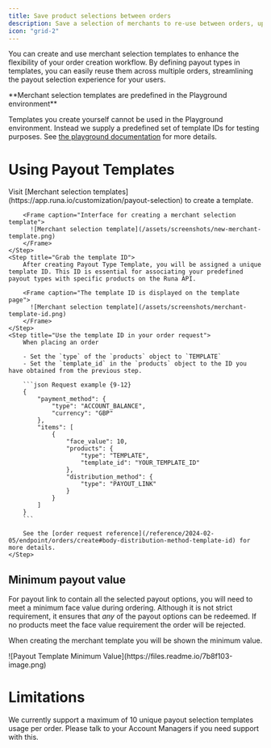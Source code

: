 ```yaml
---
title: Save product selections between orders
description: Save a selection of merchants to re-use between orders, update the selection, or remove merchants from the list without API changes needed
icon: "grid-2"
---
```


You can create and use merchant selection templates to enhance the flexibility of your order creation workflow. By defining payout types in templates, you can easily reuse them across multiple orders, streamlining the payout selection experience for your users.

<Info>
**Merchant selection templates are predefined in the Playground environment**

Templates you create yourself cannot be used in the Playground environment. Instead we supply a predefined set of template IDs for testing purposes. See [the playground documentation](/reference/2024-02-05/playground#default-product-selection-templates) for more details.
</Info>

# Using Payout Templates

<Steps>
    <Step title="Creating a payout selection template">
        Visit [Merchant selection templates](https://app.runa.io/customization/payout-selection) to create a template.

        <Frame caption="Interface for creating a merchant selection template">
          ![Merchant selection template](/assets/screenshots/new-merchant-template.png)
        </Frame>
    </Step>
    <Step title="Grab the template ID">
        After creating Payout Type Template, you will be assigned a unique template ID. This ID is essential for associating your predefined payout types with specific products on the Runa API.

        <Frame caption="The template ID is displayed on the template page">
          ![Merchant selection template](/assets/screenshots/merchant-template-id.png)
        </Frame>
    </Step>
    <Step title="Use the template ID in your order request">
        When placing an order
        
        - Set the `type` of the `products` object to `TEMPLATE`
        - Set the `template_id` in the `products` object to the ID you have obtained from the previous step.

        ```json Request example {9-12}
        {
            "payment_method": {
                "type": "ACCOUNT_BALANCE",
                "currency": "GBP"
            },
            "items": [
                {
                    "face_value": 10,
                    "products": {
                        "type": "TEMPLATE",
                        "template_id": "YOUR_TEMPLATE_ID"
                    },
                    "distribution_method": {
                        "type": "PAYOUT_LINK"
                    }
                }
            ]
        }
        ```

        See the [order request reference](/reference/2024-02-05/endpoint/orders/create#body-distribution-method-template-id) for more details.
    </Step>
</Steps>


## Minimum payout value

For payout link to contain all the selected payout options, you will need to meet a minimum face value during ordering. Although it is not strict requirement, it ensures that _any_ of the payout options can be redeemed. If no products meet the face value requirement the order will be rejected.

When creating the merchant template you will be shown the minimum value.

<Frame caption="Message shown in the portal when the minimum payout value is not met">
![Payout Template Minimum Value](https://files.readme.io/7b8f103-image.png)
</Frame>

# Limitations

We currently support a maximum of 10 unique payout selection templates usage per order. Please talk to your Account Managers if you need support with this.

